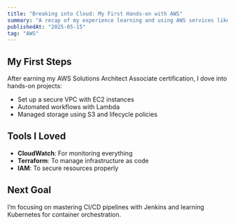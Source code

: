 ```yaml
---
title: "Breaking into Cloud: My First Hands-on with AWS"
summary: "A recap of my experience learning and using AWS services like EC2, Lambda, and S3."
publishedAt: "2025-05-15"
tag: "AWS"
---
```


## My First Steps

After earning my AWS Solutions Architect Associate certification, I dove into hands-on projects:
- Set up a secure VPC with EC2 instances
- Automated workflows with Lambda
- Managed storage using S3 and lifecycle policies

## Tools I Loved

- **CloudWatch**: For monitoring everything
- **Terraform**: To manage infrastructure as code
- **IAM**: To secure resources properly

## Next Goal

I’m focusing on mastering CI/CD pipelines with Jenkins and learning Kubernetes for container orchestration.
